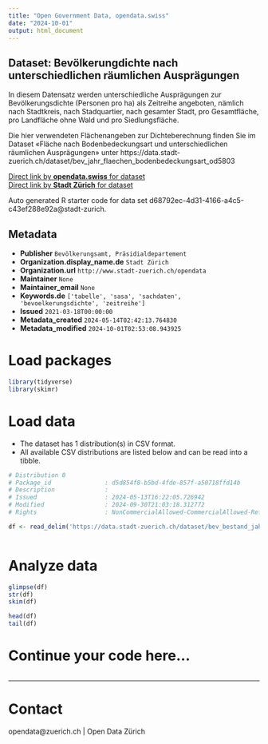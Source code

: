 ```yaml
---
title: "Open Government Data, opendata.swiss"
date: "2024-10-01"
output: html_document
---
```


## Dataset: Bevölkerungdichte nach unterschiedlichen räumlichen Ausprägungen


In diesem Datensatz werden unterschiedliche Ausprägungen zur Bevölkerungsdichte (Personen pro ha) als Zeitreihe angeboten, nämlich nach Stadtkreis, nach Stadquartier, nach gesamter Stadt, pro Gesamtfläche, pro Landfläche ohne Wald und pro Siedlungsfläche.

Die hier verwendeten Flächenangeben zur Dichteberechnung finden Sie im Dataset «Fläche nach Bodenbedeckungsart und unterschiedlichen räumlichen Ausprägungen» unter https://data.stadt-zuerich.ch/dataset/bev_jahr_flaechen_bodenbedeckungsart_od5803


[Direct link by **opendata.swiss** for dataset](https://opendata.swiss/de/dataset/bevolkerungdichte-nach-unterschiedlichen-raumlichen-auspragungen)<br>
[Direct link by **Stadt Zürich** for dataset](https://data.stadt-zuerich.ch/dataset/bev_bestand_jahr_bevoelkerungsdichten_od5802)

Auto generated R starter code for data set d68792ec-4d31-4166-a4c5-c43ef288e92a@stadt-zurich.

## Metadata

- **Publisher** `Bevölkerungsamt, Präsidialdepartement`
- **Organization.display_name.de** `Stadt Zürich`
- **Organization.url** `http://www.stadt-zuerich.ch/opendata`
- **Maintainer** `None`
- **Maintainer_email** `None`
- **Keywords.de** `['tabelle', 'sasa', 'sachdaten', 'bevoelkerungsdichte', 'zeitreihe']`
- **Issued** `2021-03-18T00:00:00`
- **Metadata_created** `2024-05-14T02:42:13.764830`
- **Metadata_modified** `2024-10-01T02:53:08.943925`


# Load packages

```r

library(tidyverse)
library(skimr)

```

# Load data

-   The dataset has 1 distribution(s) in CSV format.
-   All available CSV distributions are listed below and can be read into a tibble.

```r

# Distribution 0
# Package_id               : d5d854f8-b5bd-4fde-857f-a50718ffd14b
# Description              : 
# Issued                   : 2024-05-13T16:22:05.726942
# Modified                 : 2024-09-30T21:03:18.312772
# Rights                   : NonCommercialAllowed-CommercialAllowed-ReferenceNotRequired

df <- read_delim('https://data.stadt-zuerich.ch/dataset/bev_bestand_jahr_bevoelkerungsdichten_od5802/download/BEV580OD5802.csv')



```

# Analyze data

```r

glimpse(df)
str(df)
skim(df)

head(df)
tail(df)

```

# Continue your code here...

```r

```

------------------------------------------------------------------------

# Contact

opendata@zuerich.ch | Open Data Zürich
